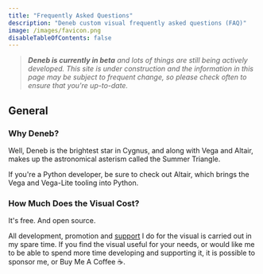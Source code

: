 ```yaml
---
title: "Frequently Asked Questions"
description: "Deneb custom visual frequently asked questions (FAQ)"
image: /images/favicon.png
disableTableOfContents: false
---
```



> _**Deneb is currently in beta** and lots of things are still being actively developed. This site is under construction and the information in this page may be subject to frequent change, so please check often to ensure that you're up-to-date._

## General

### Why Deneb?

Well, Deneb is the brightest star in Cygnus, and along with Vega and Altair, makes up the astronomical asterism called the Summer Triangle.

If you're a Python developer, be sure to check out <OutboundLink href="https://altair-viz.github.io" target="_blank">Altair</OutboundLink>, which brings the Vega and Vega-Lite tooling into Python.

### How Much Does the Visual Cost?

It's free. <OutboundLink href="https://github.com/deneb-viz/deneb-powerbi" target="_blank">And open source</OutboundLink>.

All development, promotion and [support](./support) I do for the visual is carried out in my spare time. If you find the visual useful for your needs, or would like me to be able to spend more time developing and supporting it, <OutboundLink href="https://github.com/sponsors/dm-p" target="_blank">it is possible to sponsor me</OutboundLink>, or <OutboundLink href="https://www.buymeacoffee.com/dmp" target="_blank">Buy Me A Coffee</OutboundLink> ☕.
